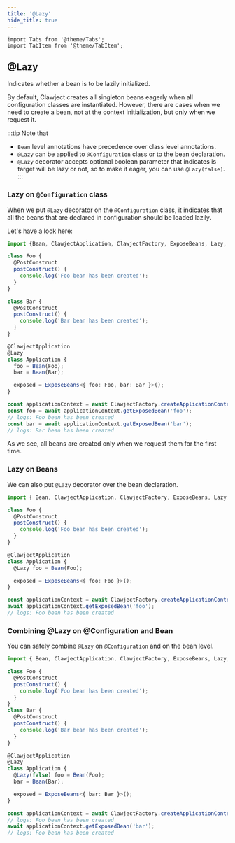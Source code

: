 ```yaml
---
title: '@Lazy'
hide_title: true
---
```


```mdx-code-block
import Tabs from '@theme/Tabs';
import TabItem from '@theme/TabItem';
```

## @Lazy

Indicates whether a bean is to be lazily initialized.

By default, Clawject creates all singleton beans eagerly when all configuration classes are instantiated.
However, there are cases when we need to create a bean,
not at the context initialization, but only when we request it.

:::tip Note that
- `Bean` level annotations have precedence over class level annotations.
- `@Lazy` can be applied to `@Configuration` class or to the bean declaration.
- `@Lazy` decorator accepts optional boolean parameter that indicates is target will be lazy or not, so to make it eager, you can use `@Lazy(false)`.
:::

### Lazy on `@Configuration` class

When we put `@Lazy` decorator on the `@Configuration` class,
it indicates that all the beans that are declared in configuration should be loaded lazily.

Let's have a look here:

```ts
import {Bean, ClawjectApplication, ClawjectFactory, ExposeBeans, Lazy, PostConstruct} from '@clawject/di';

class Foo {
  @PostConstruct
  postConstruct() {
    console.log('Foo bean has been created');
  }
}

class Bar {
  @PostConstruct
  postConstruct() {
    console.log('Bar bean has been created');
  }
}

@ClawjectApplication
@Lazy
class Application {
  foo = Bean(Foo);
  bar = Bean(Bar);

  exposed = ExposeBeans<{ foo: Foo, bar: Bar }>();
}

const applicationContext = await ClawjectFactory.createApplicationContext(Application);
const foo = await applicationContext.getExposedBean('foo');
// logs: Foo bean has been created
const bar = await applicationContext.getExposedBean('bar');
// logs: Bar bean has been created
```

As we see, all beans are created only when we request them for the first time.

### Lazy on Beans

We can also put `@Lazy` decorator over the bean declaration.

```ts
import { Bean, ClawjectApplication, ClawjectFactory, ExposeBeans, Lazy, PostConstruct } from '@clawject/di';

class Foo {
  @PostConstruct
  postConstruct() {
    console.log('Foo bean has been created');
  }
}

@ClawjectApplication
class Application {
  @Lazy foo = Bean(Foo);

  exposed = ExposeBeans<{ foo: Foo }>();
}

const applicationContext = await ClawjectFactory.createApplicationContext(Application);
await applicationContext.getExposedBean('foo');
// logs: Foo bean has been created
```

### Combining @Lazy on @Configuration and Bean

You can safely combine `@Lazy` on `@Configuration` and on the bean level.

```ts
import { Bean, ClawjectApplication, ClawjectFactory, ExposeBeans, Lazy, PostConstruct } from '@clawject/di';

class Foo {
  @PostConstruct
  postConstruct() {
    console.log('Foo bean has been created');
  }
}
class Bar {
  @PostConstruct
  postConstruct() {
    console.log('Bar bean has been created');
  }
}

@ClawjectApplication
@Lazy
class Application {
  @Lazy(false) foo = Bean(Foo);
  bar = Bean(Bar);

  exposed = ExposeBeans<{ bar: Bar }>();
}

const applicationContext = await ClawjectFactory.createApplicationContext(Application);
// logs: Foo bean has been created
await applicationContext.getExposedBean('bar');
// logs: Foo bean has been created
```
